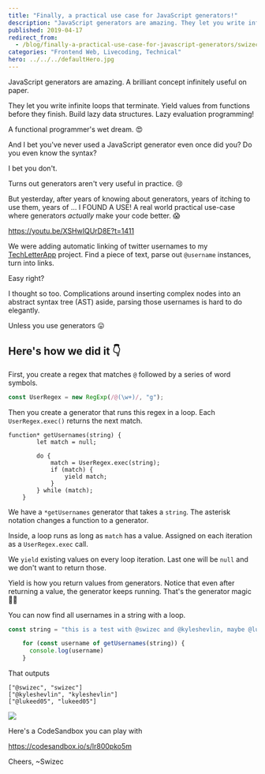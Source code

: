 ```yaml
---
title: "Finally, a practical use case for JavaScript generators!"
description: "JavaScript generators are amazing. They let you write infinite loops that terminate. Yield values from functions before they finish … and I bet you've never used a JavaScript generator even once did you? I FOUND A USE! A real world practical use-case where generators make your code better. 😱"
published: 2019-04-17
redirect_from:
  - /blog/finally-a-practical-use-case-for-javascript-generators/swizec/9036
categories: "Frontend Web, Livecoding, Technical"
hero: ../../../defaultHero.jpg
---
```


JavaScript generators are amazing. A brilliant concept infinitely useful on paper.

They let you write infinite loops that terminate. Yield values from functions before they finish. Build lazy data structures. Lazy evaluation programming!

A functional programmer's wet dream. 😍

And I bet you've never used a JavaScript generator even once did you? Do you even know the syntax?

I bet you don't.

Turns out generators aren't very useful in practice. 😢

But yesterday, after years of knowing about generators, years of itching to use them, years of ... I FOUND A USE! A real world practical use-case where generators _actually_ make your code better. 😱

https://youtu.be/XSHwIQUrD8E?t=1411

We were adding automatic linking of twitter usernames to my [TechLetterApp](https://techletter.app) project. Find a piece of text, parse out `@username` instances, turn into links.

Easy right?

I thought so too. Complications around inserting complex nodes into an abstract syntax tree (AST) aside, parsing those usernames is hard to do elegantly.

Unless you use generators 😛

## Here's how we did it 👇

First, you create a regex that matches `@` followed by a series of word symbols.

```javascript
const UserRegex = new RegExp(/@(\w+)/, "g");
```

Then you create a generator that runs this regex in a loop. Each `UserRegex.exec()` returns the next match.

```javscript
function* getUsernames(string) {
        let match = null;

        do {
            match = UserRegex.exec(string);
            if (match) {
                yield match;
            }
        } while (match);
    }
```

We have a `*getUsernames` generator that takes a `string`. The asterisk notation changes a function to a generator.

Inside, a loop runs as long as `match` has a value. Assigned on each iteration as a `UserRegex.exec` call.

We `yield` existing values on every loop iteration. Last one will be `null` and we don't want to return those.

Yield is how you return values from generators. Notice that even after returning a value, the generator keeps running. That's the generator magic 🧙‍♀️

You can now find all usernames in a string with a loop.

```javascript
const string = "this is a test with @swizec and @kyleshevlin, maybe @lukeed05"

    for (const username of getUsernames(string)) {
      console.log(username)
    }
```

That outputs

    ["@swizec", "swizec"]
    ["@kyleshevlin", "kyleshevlin"]
    ["@lukeed05", "lukeed05"]

![](./img/media-12NUbkX6p4xOO4-giphy.gif)

Here's a CodeSandbox you can play with

https://codesandbox.io/s/lr800pko5m

Cheers, ~Swizec
